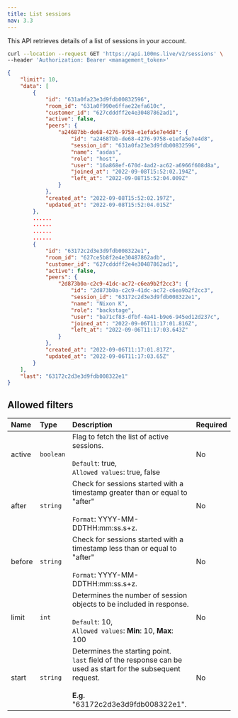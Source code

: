 ```yaml
---
title: List sessions
nav: 3.3
---
```


This API retrieves details of a list of sessions in your account.

<GetRequest title="https://api.100ms.live/v2/sessions/" />

<Request id="req-0">

```bash
curl --location --request GET 'https://api.100ms.live/v2/sessions' \
--header 'Authorization: Bearer <management_token>'
```

</Request>

<ResponseBox id="res-0" status="200 OK">

```json
{
    "limit": 10,
    "data": [
        {
            "id": "631a0fa23e3d9fdb00832596",
            "room_id": "631a0f990e6ffae22efa610c",
            "customer_id": "627cdddff2e4e30487862ad1",
            "active": false,
            "peers": {
                "a24687bb-de68-4276-9758-e1efa5e7e4d8": {
                    "id": "a24687bb-de68-4276-9758-e1efa5e7e4d8",
                    "session_id": "631a0fa23e3d9fdb00832596",
                    "name": "asdas",
                    "role": "host",
                    "user": "16a868ef-670d-4ad2-ac62-a6966f608d8a",
                    "joined_at": "2022-09-08T15:52:02.194Z",
                    "left_at": "2022-09-08T15:52:04.009Z"
                }
            },
            "created_at": "2022-09-08T15:52:02.197Z",
            "updated_at": "2022-09-08T15:52:04.015Z"
        },
        ......
        ......
        ......
        ......
        {
            "id": "63172c2d3e3d9fdb008322e1",
            "room_id": "627ce5b8f2e4e30487862adb",
            "customer_id": "627cdddff2e4e30487862ad1",
            "active": false,
            "peers": {
                "2d873b0a-c2c9-41dc-ac72-c6ea9b2f2cc3": {
                    "id": "2d873b0a-c2c9-41dc-ac72-c6ea9b2f2cc3",
                    "session_id": "63172c2d3e3d9fdb008322e1",
                    "name": "Nixon K",
                    "role": "backstage",
                    "user": "ba71cf83-dfbf-4a41-b9e6-945ed12d237c",
                    "joined_at": "2022-09-06T11:17:01.816Z",
                    "left_at": "2022-09-06T11:17:03.643Z"
                }
            },
            "created_at": "2022-09-06T11:17:01.817Z",
            "updated_at": "2022-09-06T11:17:03.65Z"
        }
    ],
    "last": "63172c2d3e3d9fdb008322e1"
}
```

</ResponseBox>


## Allowed filters

| Name         | Type      | Description                                                                                                                                                      | Required |
| :----------- | :-------- | :--------------------------------------------------------------------------------------------------------------------------------------------------------------- | :------- |
| active <br/> | `boolean` | Flag to fetch the list of active sessions. <br/><br/>`Default`: true, <br/>`Allowed values`: true, false                                                         | No       |
| after <br/>  | `string`  | Check for sessions started with a timestamp greater than or equal to "after" <br/><br/>`Format`: YYYY-MM-DDTHH:mm:ss.s+z.                                        | No       |
| before <br/> | `string`  | Check for sessions started with a timestamp less than or equal to "after" <br/><br/>`Format`: YYYY-MM-DDTHH:mm:ss.s+z.                                           | No       |
| limit <br/>  | `int`     | Determines the number of session objects to be included in response. <br/><br/>`Default`: 10, <br/>`Allowed values`: **Min**: 10, **Max**: 100                     | No       |
| start <br/>  | `string`  | Determines the starting point. <br/>`last` field of the response can be used as start for the subsequent request. <br/><br/>**E.g.** "63172c2d3e3d9fdb008322e1". | No       |
